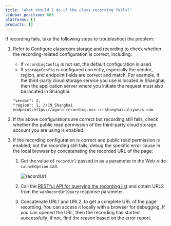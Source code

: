 ```yaml
---
title: "What should I do if the class recording fails?"
sidebar_position: 600
platforms: []
products: []
---
```



If recording fails, take the following steps to troubleshoot the problem:

1. Refer to [Configure classroom storage and recording](/flexible-classroom/get-started/enable-flexible-classroom#configure-classroom-storage-and-recording) to check whether the recording-related configuration is correct, including:

    - If `recordingConfig` is not set, the default configuration is used.
    - If `storageConfig` is configured correctly, especially the vendor, region, and endpoint fields are correct and match. For example, if the third-party cloud storage service you use is located in Shanghai, then the application server where you initiate the request must also be located in Shanghai.

    ```shell
    "vendor": 2,
    "region": 1, //CN_Shanghai
    endpoint:https://agora-recording.oss-cn-shanghai.aliyuncs.com
    ```

1. If the above configurations are correct but recording still fails, check whether the public read permission of the third-party cloud storage account you are using is enabled.

1. If the recording configuration is correct and public read permission is enabled, but the recording still fails, debug the specific error cause in the local browser by concatenating the recorded URL of the page:

    1. Get the value of `recordUrl` passed in as a parameter in the Web-side `LaunchOption` call.

       ![recordUrl](../data/images/record_url.png)

    1. Call the [RESTful API for querying the recording list](/flexible-classroom/restful-api/classroom-api#get-the-recording-list) and obtain URL2 from the  `webRecordUrlQuery` response parameter.

    1. Concatenate URL1 and URL2, to get a complete URL of the page recording. You can access it locally with a browser for debugging. If you can opened the URL, then the recording has started successfully; if not, find the reason based on the error report.
